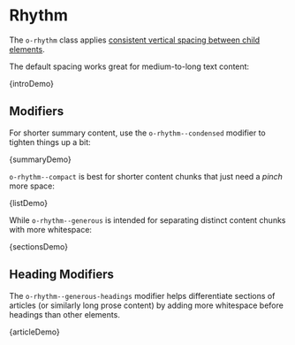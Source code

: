 
<Meta title="Objects/Rhythm" />

# Rhythm

The `o-rhythm` class applies [consistent vertical spacing between child elements](https://alistapart.com/article/axiomatic-css-and-lobotomized-owls/).

The default spacing works great for medium-to-long text content:

<Preview>
  <Story name="Default">{introDemo}</Story>
</Preview>

## Modifiers

For shorter summary content, use the `o-rhythm--condensed` modifier to tighten things up a bit:

<Preview>
  <Story name="Condensed">{summaryDemo}</Story>
</Preview>

`o-rhythm--compact` is best for shorter content chunks that just need a _pinch_ more space:

<Preview>
  <Story name="Compact">{listDemo}</Story>
</Preview>

While `o-rhythm--generous` is intended for separating distinct content chunks with more whitespace:

<Preview>
  <Story name="Generous">{sectionsDemo}</Story>
</Preview>

## Heading Modifiers

The `o-rhythm--generous-headings` modifier helps differentiate sections of articles (or similarly long prose content) by adding more whitespace before headings than other elements.

<!--
This example isn't inlined so any media queries affecting the container will
behave as expected.
-->

<Preview>
  <Story name="Generous Headings" inline={false}>
    {articleDemo}
  </Story>
</Preview>
